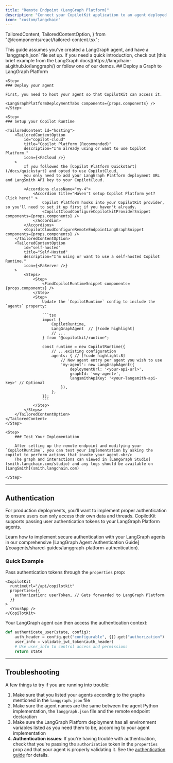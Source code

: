 ```yaml
---
title: "Remote Endpoint (LangGraph Platform)"
description: "Connect your CopilotKit application to an agent deployed on LangGraph Platform."
icon: "custom/langchain"
---
```


  TailoredContent,
  TailoredContentOption,
} from "@/components/react/tailored-content.tsx";

<Callout type="info">
  This guide assumes you've created a LangGraph agent, and have a
  `langgraph.json` file set up. If you need a quick introduction, check out
  [this brief example from the LangGraph
  docs](https://langchain-ai.github.io/langgraph/) or follow one of our demos.
</Callout>
## Deploy a Graph to LangGraph Platform

<Steps>

    <Step>
    ### Deploy your agent

    First, you need to host your agent so that CopilotKit can access it.

    <LangGraphPlatformDeploymentTabs components={props.components} />
    </Step>

    <Step>
    ### Setup your Copilot Runtime

    <TailoredContent id="hosting">
        <TailoredContentOption
            id="copilot-cloud"
            title="Copilot Platform (Recommended)"
            description="I'm already using or want to use Copilot Platform."
            icon={<FaCloud />}
        >
            If you followed the [Copilot Platform Quickstart](/docs/quickstart) and opted to use CopilotCloud,
            you only need to add your LangGraph Platform deployment URL and LangSmith API key to your CopilotCloud.

            <Accordions className="my-4">
                <Accordion title="Haven't setup Copilot Platform yet? Click here!" >
                    Copilot Platform hooks into your CopilotKit provider, so you'll need to set it up first if you haven't already.
                    <CopilotCloudConfigureCopilotkitProviderSnippet components={props.components} />
                </Accordion>
            </Accordions>
            <CopilotCloudConfigureRemoteEndpointLangGraphSnippet components={props.components} />
        </TailoredContentOption>
        <TailoredContentOption
            id="self-hosted"
            title="Self-Hosted"
            description="I'm using or want to use a self-hosted Copilot Runtime."
            icon={<FaServer />}
        >
            <Steps>
                <Step>
                    <FindCopilotRuntimeSnippet components={props.components} />
                </Step>
                <Step>
                    Update the `CopilotRuntime` config to include the `agents` property:

                    ```tsx
                    import {
                        CopilotRuntime,
                        LangGraphAgent  // [!code highlight]
                        // ...
                    } from "@copilotkit/runtime";

                    const runtime = new CopilotRuntime({
                        // ...existing configuration
                        agents: { // [!code highlight:8]
                            // New agent entry per agent you wish to use
                            'my-agent': new LangGraphAgent({
                                deploymentUrl: '<your-api-url>',
                                graphId: '<my-agent>',
                                langsmithApiKey: '<your-langsmith-api-key>' // Optional
                            }),
                        },
                    });
                    ```
                </Step>
            </Steps>
        </TailoredContentOption>
    </TailoredContent>
    </Step>

    <Step>
        ### Test Your Implementation

        After setting up the remote endpoint and modifying your `CopilotRuntime`, you can test your implementation by asking the copilot to perform actions that invoke your agent.<br/>
        The graph and interactions can viewed in [LangGraph Studio](smith.langchain.com/studio) and any logs should be available on [LangSmith](smith.langchain.com)

    </Step>

</Steps>

---

## Authentication

For production deployments, you'll want to implement proper authentication to ensure users can only access their own data and threads. CopilotKit supports passing user authentication tokens to your LangGraph Platform agents.

<Callout type="info">
  Learn how to implement secure authentication with your LangGraph agents in our
  comprehensive [LangGraph Agent Authentication
  Guide](/coagents/shared-guides/langgraph-platform-authentication).
</Callout>

### Quick Example

Pass authentication tokens through the `properties` prop:

```tsx
<CopilotKit
  runtimeUrl="/api/copilotkit"
  properties={{
    authorization: userToken, // Gets forwarded to LangGraph Platform
  }}
>
  <YourApp />
</CopilotKit>
```

Your LangGraph agent can then access the authentication context:

```python
def authenticate_user(state, config):
    auth_header = config.get("configurable", {}).get("authorization")
    user_info = validate_jwt_token(auth_header)
    # Use user_info to control access and permissions
    return state
```

---

## Troubleshooting

A few things to try if you are running into trouble:

1. Make sure that you listed your agents according to the graphs mentioned in the `langgraph.json` file
2. Make sure the agent names are the same between the agent Python implementation, the `langgraph.json` file and the remote endpoint declaration
3. Make sure the LangGraph Platform deployment has all environment variables listed as you need them to be, according to your agent implementation
4. **Authentication issues**: If you're having trouble with authentication, check that you're passing the `authorization` token in the `properties` prop and that your agent is properly validating it. See the [authentication guide](/coagents/shared-guides/langgraph-platform-authentication) for details.

